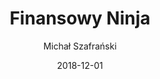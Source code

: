 ---
title: "Finansowy Ninja"
author: "Michał Szafrański"
published: true
status: "paused"
date: "2018-12-01"
bookType: "paper"
tag: "Business"
cover: "/books/micha-szafranski-finansowy-ninja.jpg"
---
